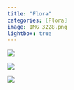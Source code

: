 ```yaml
---
title: "Flora"
categories: [Flora]
image: IMG_3228.png
lightbox: true
---
```


![](images/IMG_2593.jpg){group="Flora"}

::: {layout="[1,1]"}
![](images/IMG_3228.jpg){group="Flora"}

![](images/IMG_2563.jpg){group="Flora"}
:::

```{=html}
<style>
p {text-indent: 0px}
</style>
```
